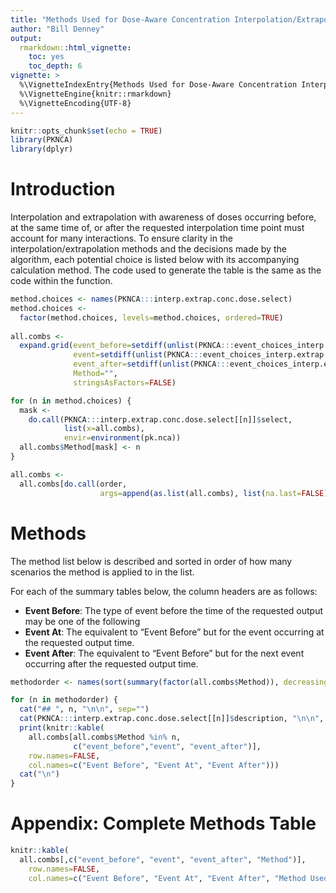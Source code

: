 ```yaml
---
title: "Methods Used for Dose-Aware Concentration Interpolation/Extrapolation"
author: "Bill Denney"
output:
  rmarkdown::html_vignette:
    toc: yes
    toc_depth: 6
vignette: >
  %\VignetteIndexEntry{Methods Used for Dose-Aware Concentration Interpolation/Extrapolation}
  %\VignetteEngine{knitr::rmarkdown}
  %\VignetteEncoding{UTF-8}
---
```


```r
knitr::opts_chunk$set(echo = TRUE)
library(PKNCA)
library(dplyr)
```

# Introduction

Interpolation and extrapolation with awareness of doses occurring before, at the same time of, or after the requested interpolation time point must account for many interactions.  To ensure clarity in the interpolation/extrapolation methods and the decisions made by the algorithm, each potential choice is listed below with its accompanying calculation method.  The code used to generate the table is the same as the code within the function.

```r
method.choices <- names(PKNCA:::interp.extrap.conc.dose.select)
method.choices <-
  factor(method.choices, levels=method.choices, ordered=TRUE)
         
all.combs <-
  expand.grid(event_before=setdiff(unlist(PKNCA:::event_choices_interp.extrap.conc.dose), "output_only"),
              event=setdiff(unlist(PKNCA:::event_choices_interp.extrap.conc.dose), "none"),
              event_after=setdiff(unlist(PKNCA:::event_choices_interp.extrap.conc.dose), "output_only"),
              Method="",
              stringsAsFactors=FALSE)

for (n in method.choices) {
  mask <-
    do.call(PKNCA:::interp.extrap.conc.dose.select[[n]]$select,
            list(x=all.combs),
            envir=environment(pk.nca))
  all.combs$Method[mask] <- n
}

all.combs <-
  all.combs[do.call(order,
                    args=append(as.list(all.combs), list(na.last=FALSE))),]
```

# Methods

The method list below is described and sorted in order of how many scenarios the method is applied to in the list.

For each of the summary tables below, the column headers are as follows:

* **Event Before**: The type of event before the time of the requested output may be one of the following
* **Event At**: The equivalent to "Event Before" but for the event occurring at the requested output time.
* **Event After**: The equivalent to "Event Before" but for the next event occurring after the requested output time.

```r
methodorder <- names(sort(summary(factor(all.combs$Method)), decreasing=TRUE))

for (n in methodorder) {
  cat("## ", n, "\n\n", sep="")
  cat(PKNCA:::interp.extrap.conc.dose.select[[n]]$description, "\n\n", sep="")
  print(knitr::kable(
    all.combs[all.combs$Method %in% n,
              c("event_before","event", "event_after")],
    row.names=FALSE,
    col.names=c("Event Before", "Event At", "Event After")))
  cat("\n")
}
```

# Appendix: Complete Methods Table

```r
knitr::kable(
  all.combs[,c("event_before", "event", "event_after", "Method")],
    row.names=FALSE,
    col.names=c("Event Before", "Event At", "Event After", "Method Used"))
```
